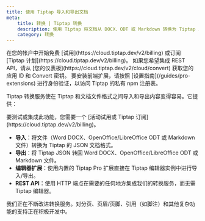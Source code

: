 ```yaml
---
title: 使用 Tiptap 导入和导出文档
meta:
    title: 转换 | Tiptap 转换
    description: 使用 Tiptap 将文档从 DOCX、ODT 或 Markdown 转换为 Tiptap JSON 格式
    category: 转换
---
```



<Requirements>
    <RequirementItem label="1. 激活试用或订阅">
        在您的帐户中开始免费 [试用](https://cloud.tiptap.dev/v2/billing) 或订阅 [Tiptap 计划](https://cloud.tiptap.dev/v2/billing)。
    </RequirementItem>
    <RequirementItem label="2. 配置 Convert 应用">
        如果您希望集成 REST API，请从 [您的仪表板](https://cloud.tiptap.dev/v2/cloud/convert) 获取您的应用 ID 和 Convert 密钥。
    </RequirementItem>
    <RequirementItem label="3. 从私有注册表安装">
        要安装前端扩展，请按照 [设置指南](/guides/pro-extensions) 进行身份验证，以访问 Tiptap 的私有 npm 注册表。
    </RequirementItem>
</Requirements>

Tiptap 转换服务使在 Tiptap 和文档文件格式之间导入和导出内容变得容易。它提供：

<Callout title="集成或测试转换" variant="warning">
    要测试或集成此功能，您需要一个 [活动试用或 Tiptap 订阅](https://cloud.tiptap.dev/v2/billing)。
</Callout>

- **导入**：将文件（Word DOCX、OpenOffice/LibreOffice ODT 或 Markdown 文件）转换为 Tiptap 的 JSON 文档格式。
- **导出**：将 Tiptap JSON 转回 Word DOCX、OpenOffice/LibreOffice ODT 或 Markdown 文件。
- **编辑器扩展**：使用内置的 Tiptap Pro 扩展直接在 Tiptap 编辑器实例中进行导入/导出。
- **REST API**：使用 HTTP 端点在需要的任何地方集成我们的转换服务，而无需 Tiptap 编辑器。

<CodeDemo src="https://develop--tiptap-pro.netlify.app/preview/Extensions/ExportImportDocx" />

<Callout title="转换服务">
    我们正在不断改进转换服务。对分页、页眉/页脚、引用（如脚注）和其他复杂功能的支持正在积极开发中。
</Callout>